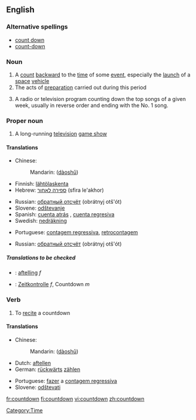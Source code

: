 {{wikipedia}}
==English==
===Alternative spellings===
*[[count down]]
*[[count-down]]

===Noun===
{{en-noun}}

# A [[count]] [[backward]] to the [[time]] of some [[event]], especially the [[launch]] of a [[space]] [[vehicle]]
# The acts of [[preparation]] carried out during this period
# {{slang}} A radio or television program counting down the top songs of a given week, usually in reverse order and ending with the No. 1 song.

===Proper noun===
{{en-proper noun}}

# {{rfd-sense}} {{UK}} A long-running [[television]] [[game show]]

====Translations====
{{trans-top|A count backward to the time of some event}}
*Chinese:
*:Mandarin: {{zh-ts|[[倒]][[數]]|[[倒]][[数]]}} ([[dào]][[shǔ]])
*Finnish: [[lähtölaskenta]]
*Hebrew: [[ספירה לאחור]] (sfira le'akhor) {{f}}
{{trans-mid}}
*Russian: [[обратный отсчёт]] (obrátnyj otš'ót) {{m}}
*Slovene: [[odštevanje]] {{n}}
*Spanish: [[cuenta atrás]] {{f}} {{italbrac|Spain}}, [[cuenta regresiva]] {{f}} {{italbrac|Latin America}}
*Swedish: [[nedräkning]] {{c}}
{{trans-bottom}}

{{trans-top|The acts of preparation carried out during this period}}
*Portuguese: [[contagem regressiva]], [[retrocontagem]] {{f}}
{{trans-mid}}
*Russian: [[обратный отсчёт]] (obrátnyj otš'ót) {{m}}
{{trans-bottom}}

{{trans-top|A radio or television program counting down the top songs of a given week}}
{{trans-mid}}
{{trans-bottom}}

=====Translations to be checked=====
{{checktrans}}
{{top}}
*{{ttbc|Dutch}}: [[aftelling]] ''f''
*{{ttbc|German}}: [[Zeitkontrolle]] ''f'', Countdown ''m''
{{mid}}
{{bottom}}

===Verb===
{{en-verb}}

# {{rfv-sense|doesn't inflect, ought to be [[count down]] or [[count-down]]}} To [[recite]] a countdown

====Translations====
{{trans-top|to count down}}
*Chinese:
*:Mandarin: {{zh-ts|[[倒]][[數]]|[[倒]][[数]]}} ([[dào]][[shǔ]])
*Dutch: [[aftellen]]
*German: [[rückwärts]] [[zählen]]
{{trans-mid}}
*Portuguese: [[fazer]] a [[contagem regressiva]]
*Slovene: [[odštevati]]
{{trans-bottom}}

[[Category:Time]]

[[fr:countdown]]
[[fi:countdown]]
[[vi:countdown]]
[[zh:countdown]]